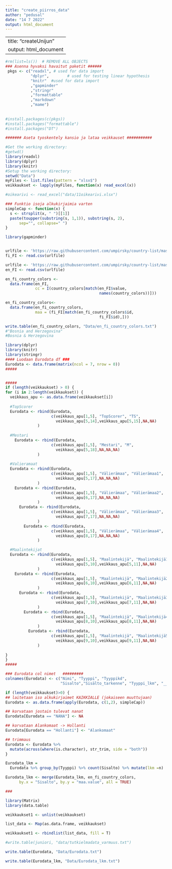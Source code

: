 ```yaml
---
title: "create_piirros_data"
author: "pedusal"
date: "14 7 2022"
output: html_document
---
```


---
title: "createUnijun"
output: html_document
---

```r
#rm(list=ls())  # REMOVE ALL OBJECTS
### Asenna hyvaksi havaitut paketit ######
 pkgs <- c("readxl", # used for data import
           "dplyr",        # used for testing linear hypothesis
           "knitr"  #used for data import
           ,"gapminder"
           ,"stringr"
           ,"formattable"
           ,"markdown"
           ,"mame")
 
           
#install.packages(c(pkgs))
#install.packages("formattable")
#install.packages("DT")

####### Aseta tyoskentely kansio ja lataa veikkauset ###########

#Get the working directory:
#getwd()
library(readxl)
library(dplyr)
library(knitr)
#Setup the working directory:
setwd("Data")
myFiles <- list.files(pattern = "xlsx$")
veikkaukset <- lapply(myFiles, function(x) read_excel(x))

#oikearivi <- read_excel("data/11oikearivi.xlsx")

### Funktio isoja alkukirjaimia varten
simpleCap <- function(x) {
  s <- strsplit(x, " ")[[1]]
  paste(toupper(substring(s, 1,1)), substring(s, 2),
      sep="", collapse=" ")
}

```


```r
library(gapminder)


urlfile <- 'https://raw.githubusercontent.com/umpirsky/country-list/master/data/fi_FI/country.csv'
fi_FI <- read.csv(urlfile)

urlfile <- 'https://raw.githubusercontent.com/umpirsky/country-list/master/data/en_FI/country.csv'
en_FI <- read.csv(urlfile)

en_fi_country_colors <-
  data.frame(en_FI,
             cc = I(country_colors[match(en_FI$value,
                                         names(country_colors))]))

en_fi_country_colors<-
  data.frame(en_fi_country_colors,
             maa = (fi_FI[match(en_fi_country_colors$id,
                                         fi_FI$id),]))

write.table(en_fi_country_colors, "Data/en_fi_country_colors.txt")
#"Bosnia and Herzegovina"
#Bosnia & Herzegovina
```


```r
library(dplyr)
library(knitr)
library(stringr)
#### Luodaan Eurodata df ###
Eurodata <- data.frame(matrix(ncol = 7, nrow = 0))
#####


#####
if (length(veikkaukset) > 0) {
for (i in 2:length(veikkaukset)) {
  veikkaus_apu <- as.data.frame(veikkaukset[i])
  
  #TopScorer
  Eurodata <- rbind(Eurodata,
                    c(veikkaus_apu[1,5], "TopScorer", "TS",
                      veikkaus_apu[5,14],veikkaus_apu[5,15],NA,NA)
              )
  
  #Mestari 
    Eurodata <- rbind(Eurodata,
                    c(veikkaus_apu[1,5], "Mestari", "M",
                      veikkaus_apu[5,18],NA,NA,NA)
              )
    
  #Valieramaat
  Eurodata <- rbind(Eurodata,
                    c(veikkaus_apu[1,5], "Välierämaa", "Välierämaa1",
                      veikkaus_apu[5,17],NA,NA,NA)
              )
    Eurodata <- rbind(Eurodata,
                    c(veikkaus_apu[1,5], "Välierämaa", "Välierämaa2",
                      veikkaus_apu[6,17],NA,NA,NA)
              )  
      Eurodata <- rbind(Eurodata,
                    c(veikkaus_apu[1,5], "Välierämaa", "Välierämaa3",
                      veikkaus_apu[7,17],NA,NA,NA)
              )  
        Eurodata <- rbind(Eurodata,
                    c(veikkaus_apu[1,5], "Välierämaa", "Välierämaa4",
                      veikkaus_apu[8,17],NA,NA,NA)
              ) 

  #Maalintekijat
  Eurodata <- rbind(Eurodata,
                    c(veikkaus_apu[1,5], "Maalintekijä", "Maalintekijä1",
                      veikkaus_apu[5,10],veikkaus_apu[5,11],NA,NA)
              )
    Eurodata <- rbind(Eurodata,
                    c(veikkaus_apu[1,5], "Maalintekijä", "Maalintekijä2",
                      veikkaus_apu[6,10],veikkaus_apu[6,11],NA,NA)
              )
      Eurodata <- rbind(Eurodata,
                    c(veikkaus_apu[1,5], "Maalintekijä", "Maalintekijä3",
                      veikkaus_apu[7,10],veikkaus_apu[7,11],NA,NA)
              )
        Eurodata <- rbind(Eurodata,
                    c(veikkaus_apu[1,5], "Maalintekijä", "Maalintekijä4",
                      veikkaus_apu[8,10],veikkaus_apu[8,11],NA,NA)
              )
          Eurodata <- rbind(Eurodata,
                    c(veikkaus_apu[1,5], "Maalintekijä", "Maalintekijä5",
                      veikkaus_apu[9,10],veikkaus_apu[9,11],NA,NA)
              )
 
}
}
#####

### Eurodata col nimet   #########
colnames(Eurodata) <- c("Nimi", "Tyyppi", "Tyyppikd",
                        "Sisalto","Sisälto_tarkenne", "Tyyppi_lkm", "__")

if (length(veikkaukset)>0) {
## laitetaan iso alkukirjaimet KAIKKIALLE (jokaiseen muuttujaan)
Eurodata <- as.data.frame(apply(Eurodata, c(1,2), simpleCap))

## korvataan jostain tulevat nanat
Eurodata[Eurodata == "NANA"] <- NA

## korvataan Alankomaat -> Hollanti
Eurodata[Eurodata == "Hollanti"] <- "Alankomaat"

## trimmaus
Eurodata <- Eurodata %>% 
  mutate(across(where(is.character), str_trim, side = "both"))
}
```

```r
Eurodata_lkm = 
  Eurodata %>% group_by(Tyyppi) %>% count(Sisalto) %>% mutate(lkm =n)

Eurodata_lkm <- merge(Eurodata_lkm, en_fi_country_colors,
      by.x = "Sisalto", by.y = "maa.value", all = TRUE) 

### 
```

```r
library(Matrix)
library(data.table)

veikkaukset1 <- unlist(veikkaukset)

list_data <- Map(as.data.frame, veikkaukset)

veikkaukset1 <- rbindlist(list_data, fill = T)


```

```r
#write.table(juniori, "data/tutkielmadata_varmuus.txt")
```


```r
write.table(Eurodata, "Data/Eurodata.txt")

write.table(Eurodata_lkm, "Data/Eurodata_lkm.txt")

```



